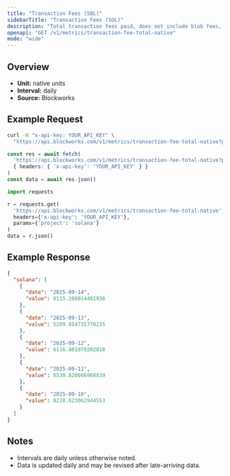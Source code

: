 ```yaml
---
title: "Transaction Fees (SOL)"
sidebarTitle: "Transaction Fees (SOL)"
description: "Total transaction fees paid, does not include blob fees, out-of-protocol tips, or additional sources of revenue"
openapi: "GET /v1/metrics/transaction-fee-total-native"
mode: "wide"
---
```


## Overview

- **Unit:** native units
- **Interval:** daily
- **Source:** Blockworks

## Example Request

<CodeGroup>

```bash cURL
curl -H "x-api-key: YOUR_API_KEY" \
  "https://api.blockworks.com/v1/metrics/transaction-fee-total-native?project=solana"
```

```typescript TypeScript
const res = await fetch(
  'https://api.blockworks.com/v1/metrics/transaction-fee-total-native?project=solana',
  { headers: { 'x-api-key': 'YOUR_API_KEY' } }
)
const data = await res.json()
```

```python Python
import requests

r = requests.get(
  'https://api.blockworks.com/v1/metrics/transaction-fee-total-native',
  headers={'x-api-key': 'YOUR_API_KEY'},
  params={'project': 'solana'}
)
data = r.json()
```

</CodeGroup>

## Example Response

```json
{
  "solana": [
    {
      "date": "2025-09-14",
      "value": 8115.260014401936
    },
    {
      "date": "2025-09-13",
      "value": 5209.854735770235
    },
    {
      "date": "2025-09-12",
      "value": 6116.801079202818
    },
    {
      "date": "2025-09-11",
      "value": 6530.820666968839
    },
    {
      "date": "2025-09-10",
      "value": 8228.623062944553
    }
  ]
}
```

## Notes
- Intervals are daily unless otherwise noted.
- Data is updated daily and may be revised after late-arriving data.